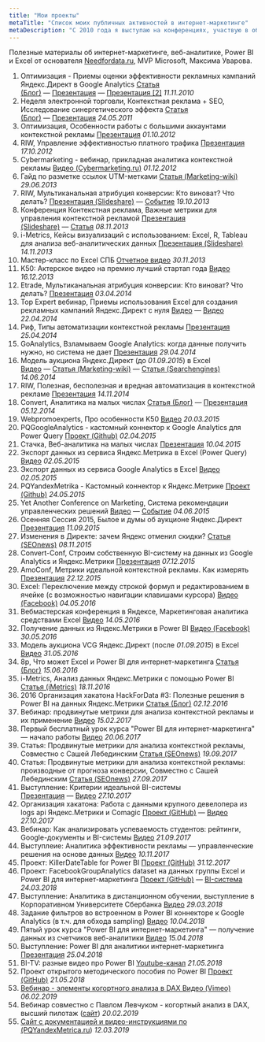 ```yaml
---
title: "Мои проекты"
metaTitle: "Список моих публичных активностей в интернет-маркетинге"
metaDescription: "С 2010 года я выступаю на конференциях, участвую в обсуждениях, записываю видео и по прочему делюсь своими знаниями. На этой странице представлен список ссылок на мои публичные активности."
---
```


Полезные материалы об интернет-маркетинге, веб-аналитике, Power BI и Excel от основателя [Needfordata.ru](https://needfordata.ru/), MVP Microsoft, Максима Уварова.
 
1. Оптимизация - Приемы оценки эффективности рекламных кампаний Яндекс.Директ в Google Analytics [Статья (Блог)](http://40-02.ru/%D0%B2%D1%8B%D1%81%D1%82%D1%83%D0%BF%D0%BB%D0%B5%D0%BD%D0%B8%D0%B5-%D0%BD%D0%B0-%D0%BA%D0%BE%D0%BD%D1%84%D0%B5%D1%80%D0%B5%D0%BD%D1%86%D0%B8%D0%B8-%D0%BE%D0%BF%D1%82%D0%B8%D0%BC%D0%B8%D0%B7%D0%B0/) — [Презентация](https://speakerdeck.com/maximuvarov/tiekst-doklada-issliedovaniie-konviersii-v-zavisimosti-ot-vriemieni-sutok-i-pozitsii-uvarov-maksim-optimizatsiia-2010?slide=3) — [Презентация [2]](https://speakerdeck.com/maximuvarov/priezientatsiia-priiemy-otsienki-effiektivnosti-rieklamnykh-kampanii-iandieks-dot-diriekt-na-bazie-google-analytics-maksim-uvarov-optimizatsiia-2010?slide=2) *11.11.2010*  
2. Неделя электронной торговли, Контекстная реклама + SEO, Исследование синергетического эффекта [Статья (Блог)](http://40-02.ru/%D0%B2%D1%8B%D1%81%D1%82%D1%83%D0%BF%D0%BB%D0%B5%D0%BD%D0%B8%D0%B5-%D0%BD%D0%B0-%D0%BD%D0%B5%D0%B4%D0%B5%D0%BB%D0%B5-%D1%8D%D0%BB%D0%B5%D0%BA%D1%82%D1%80%D0%BE%D0%BD%D0%BD%D0%BE%D0%B9-%D1%82%D0%BE/) — [Презентация](https://speakerdeck.com/maximuvarov/priezientatsiia-kontiekstnaia-rieklama-plus-seo-issliedovaniie-sinierghietichieskogho-effiekta-maksim-uvarov-niedielia-eliektronnoi-torghovli-2011?slide=2) *24.05.2011*  
3. Оптимизация, Особенности работы с большими аккаунтами контекстной рекламы [Презентация](https://speakerdeck.com/maximuvarov/priezientatsiia-osobiennosti-upravlieniia-krupnymi-akkauntami-kontiekstnoi-rieklamy-uvarov-maksim-optimizatsiia-2012) *01.10.2012*  
4. RIW, Управление эффективностью платного трафика [Презентация](https://speakerdeck.com/maximuvarov/priezientatsiia-upravlieniie-effiektivnost-iu-platnogho-trafika-maksim-uvarov-riw-2012) *17.10.2012*  
5. Cybermarketing - вебинар, прикладная аналитика контекстной рекламы [Видео (Cybermarketing.ru)](https://www.cybermarketing.ru/vebinary/prikladnaya_analitika_kontekstnoj_reklamy.html) *01.12.2012*  
6. Гайд по разметке ссылок UTM-метками [Статья (Marketing-wiki)](http://marketing-wiki.ru/wiki/%D0%A0%D0%B0%D0%B7%D0%BC%D0%B5%D1%82%D0%BA%D0%B0_%D1%81%D1%81%D1%8B%D0%BB%D0%BE%D0%BA_utm_%D0%BC%D0%B5%D1%82%D0%BA%D0%B0%D0%BC%D0%B8) *29.06.2013*  
7. RIW, Мультиканальная атрибуция конверсии: Кто виноват? Что делать?   [Презентация (Slideshare)](https://www.slideshare.net/4002/riw-2013-27386702) — [Событие](http://2013.russianinternetweek.ru/program/block/web-analytics.php) *19.10.2013*  
8. Конференция Контекстная реклама, Важные метрики для управления контекстной рекламой [Презентация (Slideshare)](https://www.slideshare.net/4002/ss-28117609) — [Статья](https://ain.ua/2013/11/13/8-metrik-dlya-effektivnogo-upravleniya-kontekstnoj-reklamoj) *08.11.2013*  
9. i-Metrics, Кейсы визуализаций с использованием: Excel, R, Tableau для анализа веб-аналитических данных [Презентация (Slideshare)](https://www.slideshare.net/4002/maxim-uvarov-11) *14.11.2013*  
10. Мастер-класс по Excel СПБ [Отчетное видео](http://www.youtube.com/watch?v=5AWCHs1vf-s) *30.11.2013*  
11. K50: Актерское видео на премию лучший стартап года [Видео](http://www.youtube.com/watch?v=IYjrszwx_6o) *16.12.2013*  
12. Etrade, Мультиканальная атрибуция конверсии: Кто виноват? Что делать?  [Презентация](https://speakerdeck.com/maximuvarov/priezientatsiia-mul-tikanal-naia-atributsiia-konviersii-nieobkhodimost-ili-dan-modie-uvarov-maksim-etrade-2014) *03.04.2014*  
13. Top Expert вебинар, Приемы использования Excel для создания рекламных кампаний Яндекс.Директ с нуля [Видео](https://www.youtube.com/watch?v=zZpi5hSJevo) — [Видео](https://www.youtube.com/watch?v=RFKoDICzewQ) *22.04.2014*  
14. Риф, Типы автоматизации контекстной рекламы [Презентация](https://speakerdeck.com/maximuvarov/priezientatsiia-tipy-avtomatizatsii-kontiekstnoi-rieklamy-maksim-uvarov-rif-2014) *25.04.2014*  
15. GoAnalytics, Взламываем Google Analytics: когда данные получить нужно, но система не дает [Презентация](https://speakerdeck.com/maximuvarov/priezientatsiia-vzlamyvaiem-google-analytics-uvarov-maksim-goanalytics-2014) *29.04.2014*  
16. Модель аукциона Яндекс.Директ (до *01.09.2015*) в Excel [Видео](https://www.youtube.com/watch?v=unmPMuetKKs) — [Cтатья (Marketing-wiki)](http://marketing-wiki.ru/wiki/%D0%9C%D0%BE%D0%B4%D0%B5%D0%BB%D1%8C_%D0%B0%D1%83%D0%BA%D1%86%D0%B8%D0%BE%D0%BD%D0%B0_%D1%81%D0%B8%D1%81%D1%82%D0%B5%D0%BC%D1%8B_%D0%BA%D0%BE%D0%BD%D1%82%D0%B5%D0%BA%D1%81%D1%82%D0%BD%D0%BE%D0%B9_%D1%80%D0%B5%D0%BA%D0%BB%D0%B0%D0%BC%D1%8B_%D0%B2_excel) — [Статья (Searchengines)](https://www.searchengines.ru/ustroystvo_aukts.html) *14.06.2014*  
17. RIW, Полезная, бесполезная и вредная автоматизация в контекстной рекламе [Презентация](https://speakerdeck.com/maximuvarov/priezientatsiia-polieznaia-biespolieznaia-vriednaia-avtomatizatsiia-maksim-uvarov-riw-2014) *14.11.2014*  
18. Convert, Аналитика на малых числах [Статья (Блог)](http://40-02.ru/%D0%B2%D1%8B%D1%81%D1%82%D1%83%D0%BF%D0%BB%D0%B5%D0%BD%D0%B8%D0%B5-%D0%B2-%D0%B5%D0%BA%D0%B0%D1%82%D0%B5%D1%80%D0%B8%D0%BD%D0%B1%D1%83%D1%80%D0%B3%D0%B5-%D0%BF%D1%80%D0%B8%D0%BA%D0%BB%D0%B0%D0%B4/) — [Презентация](https://speakerdeck.com/maximuvarov/priezientatsiia-analitika-na-malien-kikh-chislakh-uvarov-maksim-convert-conf-2014) *05.12.2014*  
19. Webpromoexperts, Про особенности K50 [Видео](https://www.youtube.com/watch?v=Wy85IiysNuI) *20.03.2015*  
20. PQGoogleAnalytics - кастомный коннектор к Google Analytics для Power Query [Проект (Github)](https://github.com/maxim-uvarov/PQGoogleAnalytics) *02.04.2015*  
21. Стачка, Веб-аналитика на малых числах [Презентация](https://speakerdeck.com/maximuvarov/priezientatsiia-vieb-analitika-na-malykh-chisla-maksim-uvarov-stachka-2015) *10.04.2015*  
22. Экспорт данных из сервиса Яндекс.Метрика в Excel (Power Query) [Видео](https://www.youtube.com/watch?v=uZ_Uhpq028M&t=0s) *02.05.2015*  
23. Экспорт данных из сервиса Google Analytics в Excel [Видео](https://www.youtube.com/watch?v=Owdlt7Gb0Y4) *02.05.2015*  
24. PQYandexMetrika - Кастомный коннектор к Яндекс.Метрике [Проект (Github)](https://github.com/maxim-uvarov/PQYandexMetrica) *24.05.2015*  
25. Yet Another Conference on Marketing, Система рекомендации управленческих решений [Видео](https://www.youtube.com/watch?v=lpqvqurL7hE) — [Событие](https://events.yandex.ru/lib/talks/2886/) *04.06.2015*  
26. Осенняя Сессия 2015, Былое и думы об аукционе Яндекс.Директ [Презентация](https://speakerdeck.com/maximuvarov/byloie-i-dumy-ob-auktsionie-iandieks-dot-diriekt) *11.09.2015*  
27. Изменения в Директе: зачем Яндекс отменил скидки? [Статья (SEOnews)](https://www.seonews.ru/analytics/izmeneniya-v-direkte-zachem-yandeks-otmenil-skidki/) *08.11.2015*  
28. Convert-Conf, Строим собственную BI-систему на данных из Google Analytics и Яндекс.Метрики [Презентация](https://speakerdeck.com/maximuvarov/stroim-sobstviennuiu-bi-sistiemu-na-dannykh-iz-google-analytics-i-iandieks-dot-mietriki) *07.12.2015*  
29. AmoConf, Метрики идеальной контекстной рекламы. Как измерять [Презентация](https://speakerdeck.com/maximuvarov/priezientatsiia-mietriki-i-idieal-noi-kontiekstnoi-rieklamy-kak-izmieriat-kak-dielat-vyvody-maksim-uvarov) *22.12.2015*  
30. Excel: Переключение между строкой формул и редактированием в ячейке (с возможностью навигации клавишами курсора) [Видео (Facebook)](https://www.facebook.com/maxim.uvarov/videos/10207876984339725/) *04.05.2016*  
31. Вебмастерская конференция в Яндексе, Маркетинговая аналитика средствами Excel [Видео](https://www.youtube.com/watch?v=PbaunDE-VDk) *14.05.2016*  
32. Получение данных из Яндекс.Метрики в Power BI [Видео (Facebook)](https://www.facebook.com/needfordata/videos/t.1149402667/1754454574800075) *30.05.2016*  
33. Модель аукциона VCG Яндекс.Директ (после *01.09.2015*) в Excel [Видео](https://www.youtube.com/watch?v=fhSeoZ3jBV4) *31.05.2016*  
34. 8p, Что может Excel и Power BI для интернет-маркетинга [Статья (Блог)](https://needfordata.ru/blog/8p) *15.06.2016*  
35. i-Metrics, Анализ данных Яндекс.Метрики с помощью Power BI [Статья (iMetrics)](http://web.imetrics.ru/?secondDay) *18.11.2016*  
36. 2016  Организация хакатона HackForData #3: Полезные решения в Power BI на данных Яндекс.Метрики [Статья (Блог)](https://needfordata.ru/blog/hackfordata-3) *02.12.2016*  
37. Вебинар: продвинутые метрики для анализа контекстной рекламы и их применение [Видео](https://www.youtube.com/watch?v=Wa1jufYCGxU) *15.02.2017*  
38. Первый бесплатный урок курса "Power BI для интернет-маркетинга" — начало работы [Видео](https://www.youtube.com/playlist?list=PL4ALxQlSnbfrTDvsWukv5hiJuAEPef5JQ) *20.06.2017*  
39. Статья: Продвинутые метрики для анализа контекстной рекламы, Совместно с Сашей Лебединским [Статья (SEOnews)](https://www.seonews.ru/analytics/prodvinutye-metriki-dlya-analiza-kontekstnoy-reklamy/) *19.09.2017*  
40. Статья: Продвинутые метрики для анализа контекстной рекламы: производные от прогноза конверсии, Совместно с Сашей Лебединским [Статья (SEOnews)](https://www.seonews.ru/analytics/prodvinutye-metriki-dlya-analiza-kontekstnoy-reklamy-proizvodnye-ot-prognoza-konversii/) *27.09.2017*  
41. Выступление: Критерии идеальной BI-системы [Презентация](https://speakerdeck.com/maximuvarov/priezientatsiia-idieal-naia-bi-sistiema) — [Видео](https://www.youtube.com/watch?v=pvSbZlpbGLE&feature=youtu.be&t=3h10m8s) *27.10.2017*  
42. Организация хакатона: Работа с данными крупного девелопера из logs api Яндекс.Метрики и Comagic [Проект (GitHub)](https://github.com/corehackathon/) — [Видео](https://www.youtube.com/watch?v=pvSbZlpbGLE) *27.10.2017*  
43. Вебинар: Как анализировать успеваемость студентов: рейтинги, Google-документы и BI-системы [Видео](https://www.youtube.com/watch?v=xPRTk0gdJLQ) *21.09.2017*  
44. Выступлеие: Аналитика эффективности рекламы — управленческие решения на основе данных [Видео](https://www.youtube.com/watch?v=pNcWEYEuWCg&feature=youtu.be)  *10.11.2017*  
45. Проект: KillerDateTable for Power BI [Проект (GitHub)](https://github.com/power-bi/KillerDateTableRu) *31.12.2017*  
46. Проект: FacebookGroupAnalytics dataset на данных группы Excel и Power BI для интернет-маркетинга [Проект (GitHub)](https://github.com/power-bi/facebookGroupsAnalytics) — [BI-система](https://app.powerbi.com/view?r=eyJrIjoiYjg3MGQ3OTktOWQxMy00NGE2LWI4MDYtNWMzNjA0MTU4MjgxIiwidCI6Ijg0MGM1ZDE3LTA2ZjUtNDVlMC1iOTYyLWNjOTE1Zjg1NWU4MyIsImMiOjl9) *24.03.2018*  
47. Выступление: Аналитика в дистанционном обучении, выступление в Корпоративном Университете Сбербанка [Видео](https://youtu.be/3WVw2tl4NTs?t=1h4m25s) *29.03.2018*  
48. Задание фильтров во встроенном в Power BI коннекторе к Google Analytics (в т.ч. для обхода sampling) [Видео](https://www.youtube.com/watch?v=SHEfsLyvMmE) *10.04.2018*  
49. Пятый урок курса "Power BI для интернет-маркетинга" — получение данных из счетчиков веб-аналитики [Видео](https://www.youtube.com/playlist?list=PL4ALxQlSnbfpvjKyUHj-a02tGl8GhRbn5) *15.04.2018*  
50. Выступление: Power BI для аналитики интернет-маркетинга [Презентация](https://speakerdeck.com/maximuvarov/priezientatsiia-power-bi-dlia-analitiki-intierniet-markietingha-uvarov-maksim-cybermarketing-2018) *25.04.2018*  
51. BI-TV: разные видео про Power BI  [Youtube-канал](https://www.youtube.com/channel/UCgEnwXoQbJWHCcLXGvSm2QQ/feed?view_as=subscriber) *21.05.2018*  
52. Проект открытого методического пособия по Power BI [Проект (GitHub)](https://github.com/power-bi/PowerBI-book-ru) *21.05.2018*  
53. [Вебинар - элементы когортного анализа в DAX Видео (Vimeo)](https://vimeo.com/315919171/f40e9d9a51) *06.02.2019*  
54. Вебинар совместно с Павлом Левчуком - когортный анализ в DAX, высший пилотаж ([сайт](https://course.needfordata.ru/webinar-cohort-analysis)) *20.02.2019*  
55. [Сайт с документацией и видео-инструкциями по (PQYandexMetrica.ru](https://pqyandexmetrica.ru/)) *12.03.2019*  
